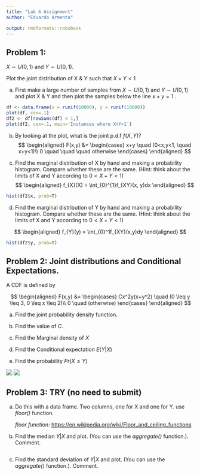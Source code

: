 ```yaml
---
title: "Lab 6 Assignment"
author: "Eduardo Armenta"

output: rmdformats::robobook
---
```




## Problem 1:

$X \sim U(0,1)$ and $Y \sim U(0,1)$.

Plot the joint distribution of X & Y such that $X+Y < 1$

a. First make a large number of samples from $X \sim U(0,1)$ and $Y \sim U(0,1)$ and plot X & Y and then plot the samples below the line  $x+y = 1$ .

```r
df <- data.frame(x = runif(10000), y = runif(10000))
plot(df, cex=.1)
df2 <- df[rowSums(df) < 1,]
plot(df2, cex=.1, main='Instances where X+Y<1')
```

b. By looking at the plot, what is the joint p.d.f $f(X,Y)$?
$$
\begin{aligned}
F(x,y) &= \begin{cases} x+y \quad (0<x,y<1, \quad x+y<1)\\
0 \quad \quad \quad otherwise
\end{cases}
\end{aligned}
$$

c. Find the marginal distribution of X by hand and making a probability histogram. Compare whether these are the same. (Hint: think about the limits of X and Y according to $0<X+Y<1$)
$$
\begin{aligned}
f_{X}(X) = \int_{0}^{1}f_{XY}(x, y)dx
\end{aligned}
$$
```r
hist(df2$x, prob=T)
```

d. Find the marginal distribution of Y by hand and making a probability histogram. Compare whether these are the same. (Hint: think about the limits of X and Y according to $0<X+Y<1$)

$$
\begin{aligned}
f_{Y}(y) = \int_{0}^1f_{XY}(x,y)dy
\end{aligned}
$$

```r
hist(df2$y, prob=T)
```

## Problem 2: Joint distributions and Conditional Expectations. 

A CDF is defined by 

$$
\begin{aligned}
F(x,y) &= \begin{cases} Cx^2y(x+y^2) \quad (0 \leq y \leq 3, 0 \leq x \leq 2)\\
0 \quad (otherwise) 
\end{cases}
\end{aligned}
$$



a. Find the joint probability density function.


b. Find the value of $C$.


c. Find the Marginal density of $X$


d. Find the Conditional expectation $E(Y|X)$


e. Find the probability $Pr(X\leq Y)$


![](HW3.1.png)
![](HW3.2.png)

## Problem 3: TRY (no need to submit)

a. Do this with a data frame. Two columns, one for  X  and one for  Y. use _floor()_ function.

    _floor function:_ <https://en.wikipedia.org/wiki/Floor_and_ceiling_functions>

b. Find the median $Y|X$ and plot. (You can use the _aggregate()_ function.). Comment.
```r

```

c. Find the standard deviation of $Y|X$ and plot. (You can use the _aggregate()_ function.). Comment.
```r

```
